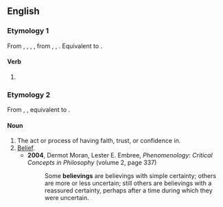 ==English==

===Etymology 1===
From {{inh|en|enm|bilevyng}}, {{m|enm|belevand}}, {{m|enm|bileveand}}, {{m|enm|belefand}}, from {{inh|en|ang|*belēfende}}, {{m|ang|ġelīfende}}, {{m|ang|ġelȳfende}}. Equivalent to {{af|en|believe|-ing}}.

====Verb====
{{head|en|verb form}}

# {{present participle of|en|believe|nocat=1}}

===Etymology 2===
From {{inh|en|enm|bilevinge}}, {{m|enm|belewynge}}, equivalent to {{af|en|believe|-ing}}.

====Noun====
{{en-noun|~}}

# The act or process of having faith, trust, or confidence in.
# [[belief|Belief]].
#* '''2004''', Dermot Moran, Lester E. Embree, ''Phenomenology: Critical Concepts in Philosophy'' (volume 2, page 337)
#*: Some '''believings''' are believings with simple certainty; others are more or less uncertain; still others are believings with a reassured certainty, perhaps after a time during which they were uncertain.